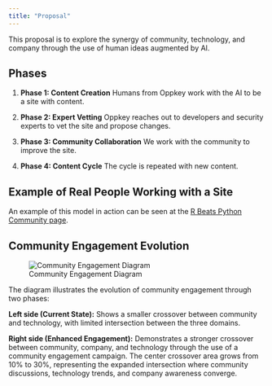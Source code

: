 ```yaml
---
title: "Proposal"
---
```


This proposal is to explore the synergy of community, technology, and company through the use of human ideas augmented by AI.

## Phases

1.  **Phase 1: Content Creation**
    Humans from Oppkey work with the AI to be a site with content.

2.  **Phase 2: Expert Vetting**
    Oppkey reaches out to developers and security experts to vet the site and propose changes.

3.  **Phase 3: Community Collaboration**
    We work with the community to improve the site.

4.  **Phase 4: Content Cycle**
    The cycle is repeated with new content.

## Example of Real People Working with a Site

An example of this model in action can be seen at the [R Beats Python Community page](https://oppkey.github.io/r-beats-python/community.html).

## Community Engagement Evolution

![Community Engagement Diagram](../assets/images/community-engagement-d1.png)

The diagram illustrates the evolution of community engagement through two phases:

**Left side (Current State):** Shows a smaller crossover between community and technology, with limited intersection between the three domains.

**Right side (Enhanced Engagement):** Demonstrates a stronger crossover between community, company, and technology through the use of a community engagement campaign. The center crossover area grows from 10% to 30%, representing the expanded intersection where community discussions, technology trends, and company awareness converge.
